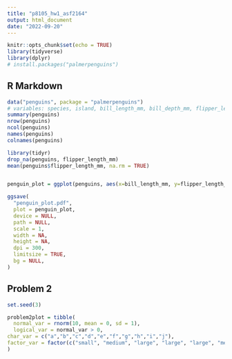 ```yaml
---
title: "p8105_hw1_asf2164"
output: html_document
date: "2022-09-20"
---
```


```r
knitr::opts_chunk$set(echo = TRUE)
library(tidyverse)
library(dplyr)
# install.packages("palmerpenguins")
```



## R Markdown
```r
data("penguins", package = "palmerpenguins")
# variables: species, island, bill_length_mm, bill_depth_mm, flipper_lenght_mm, body_mass_mm, body_mass_g, sex, year 
summary(penguins)
nrow(penguins)
ncol(penguins) 
names(penguins)
colnames(penguins)

library(tidyr)
drop_na(penguins, flipper_length_mm)
mean(penguins$flipper_length_mm, na.rm = TRUE)


penguin_plot = ggplot(penguins, aes(x=bill_length_mm, y=flipper_length_mm, color = species)) + geom_point()

ggsave(
  "penguin_plot.pdf",
  plot = penguin_plot,
  device = NULL, 
  path = NULL, 
  scale = 1,
  width = NA,
  height = NA,
  dpi = 300,
  limitsize = TRUE,
  bg = NULL,
)

```

## Problem 2 
```r
set.seed(3)

problem2plot = tibble(
  normal_var = rnorm(10, mean = 0, sd = 1),
  logical_var = normal_var > 0,
char_var = c("a","b","c","d","e","f","g","h","i","j"),
factor_var = factor(c("small", "medium", "large", "large", "large", "medium", "medium", "small", "large", "small"))
)
```

